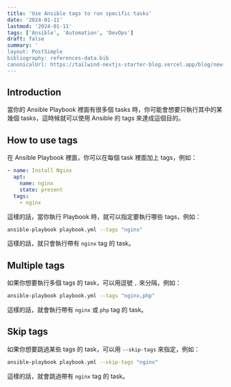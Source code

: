 ```yaml
---
title: 'Use Ansible tags to run specific tasks'
date: '2024-01-11'
lastmod: '2024-01-11'
tags: ['Ansible', 'Automation', 'DevOps']
draft: false
summary: '
layout: PostSimple
bibliography: references-data.bib
canonicalUrl: https://tailwind-nextjs-starter-blog.vercel.app/blog/new-features-in-v1/
---
```


## Introduction

當你的 Ansible Playbook 裡面有很多個 tasks 時，你可能會想要只執行其中的某幾個 tasks，這時候就可以使用 Ansible 的 tags 來達成這個目的。

## How to use tags

在 Ansible Playbook 裡面，你可以在每個 task 裡面加上 tags，例如：

```yaml
- name: Install Nginx
  apt:
    name: nginx
    state: present
  tags:
    - nginx
```

這樣的話，當你執行 Playbook 時，就可以指定要執行哪些 tags，例如：

```bash
ansible-playbook playbook.yml --tags "nginx"
```

這樣的話，就只會執行帶有 `nginx` tag 的 task。

## Multiple tags

如果你想要執行多個 tags 的 task，可以用逗號 `,` 來分隔，例如：

```bash
ansible-playbook playbook.yml --tags "nginx,php"
```

這樣的話，就會執行帶有 `nginx` 或 `php` tag 的 task。

## Skip tags

如果你想要跳過某些 tags 的 task，可以用 `--skip-tags` 來指定，例如：

```bash
ansible-playbook playbook.yml --skip-tags "nginx"
```

這樣的話，就會跳過帶有 `nginx` tag 的 task。

